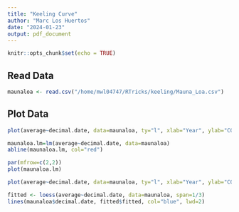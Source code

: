 ```yaml
---
title: "Keeling Curve"
author: "Marc Los Huertos"
date: "2024-01-23"
output: pdf_document
---
```


```r
knitr::opts_chunk$set(echo = TRUE)
```

## Read Data

```r
maunaloa <- read.csv("/home/mwl04747/RTricks/keeling/Mauna_Loa.csv")
```
## Plot Data

```r
plot(average~decimal.date, data=maunaloa, ty="l", xlab="Year", ylab="CO2 Concentration (ppm)")

maunaloa.lm=lm(average~decimal.date, data=maunaloa)
abline(maunaloa.lm, col="red")

par(mfrow=c(2,2))
plot(maunaloa.lm)
```
```r
plot(average~decimal.date, data=maunaloa, ty="l", xlab="Year", ylab="CO2 Concentration (ppmv)", las=1, main="Carbon Dioxide Concentration at Mauna Loa Observatory", cex.lab=1.3)

fitted <- loess(average~decimal.date, data=maunaloa, span=1/3)
lines(maunaloa$decimal.date, fitted$fitted, col="blue", lwd=2)


```

